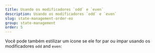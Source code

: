 ```yaml
---
title: Usando os modificadores `odd` e `even`
description: Usando os modificadores `odd` e `even`
slug: state-management-order-eo
group: state-management
order: 5
---
```


Você pode também estilizar um ícone se ele for par ou ímpar usando os modificadores `odd` and `even`:
